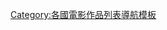 {{Navbox
| name = 各國電影作品列表
| title = 各國電影作品列表
| listclass = hlist
| state = {{{state|autocollapse}}}
| group1 = 亞洲
| list1 = 
* [[韓國電影作品列表|韓國]]
* [[日本電影作品列表|日本]]
* [[:Category:華語電影列表|華語]]
** [[台灣電影作品列表|台灣]]
** [[香港電影作品列表|香港]]
** [[中国电影作品列表|中國大陸]]
* [[泰國電影作品列表|泰國]]
* [[印度电影作品列表|印度]] 
* [[伊朗電影作品列表|伊朗]]
* [[亞美尼亞電影作品列表|亞美尼亞]]
* [[土耳其电影作品列表|土耳其]]

| group2 = 歐洲
| list2 = 
* [[挪威电影作品列表|挪威]]
* [[瑞典電影作品列表|瑞典]]
* [[俄羅斯電影作品列表|俄羅斯]]
* [[苏联电影作品列表|苏联]]
* [[法國電影作品列表|法國]]
* [[德國電影作品列表|德國]]

| group3 = 美洲
| list3 = 
* [[美國電影作品列表|美國]]
* [[墨西哥電影作品列表|墨西哥]]

}}<noinclude>
{{collapsible option}}
[[Category:各國電影作品列表導航模板]]
</noinclude>